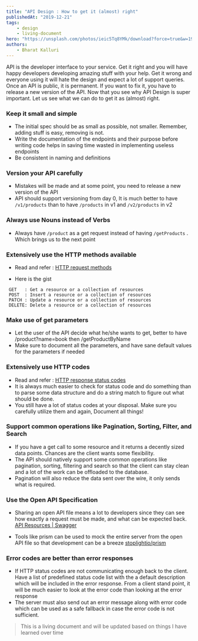 ```yaml
---
title: "API Design : How to get it (almost) right"
publishedAt: "2019-12-21"
tags:
    - design
    - living-document
hero: "https://unsplash.com/photos/ieic5Tq8YMk/download?force=true&w=1920"
authors:
    - Bharat Kalluri
---
```


API is the developer interface to your service. Get it right and you will have happy developers developing amazing stuff with your help.
Get it wrong and everyone using it will hate the design and expect a lot of support queries.
Once an API is public, it is permanent. If you want to fix it, you have to release a new version of the API.
Now that you see why API Design is super important. Let us see what we can do to get it as (almost) right.

### Keep it small and simple

-   The initial spec should be as small as possible, not smaller. Remember, adding stuff is easy, removing is not.
-   Write the documentation of the endpoints and their purpose before writing code helps in saving time wasted in implementing useless endpoints
-   Be consistent in naming and definitions

### Version your API carefully

-   Mistakes will be made and at some point, you need to release a new version of the API
-   API should support versioning from day 0, It is much better to have `/v1/products` than to have `/products` in v1 and `/v2/products` in v2

### Always use Nouns instead of Verbs

-   Always have `/product` as a get request instead of having `/getProducts` . Which brings us to the next point

### Extensively use the HTTP methods available

-   Read and refer : [HTTP request methods](https://developer.mozilla.org/en-US/docs/Web/HTTP/Methods)

-   Here is the gist

```
 GET   : Get a resource or a collection of resources
 POST  : Insert a resource or a collection of resources
 PATCH : Update a resource or a collection of resources
 DELETE: Delete a resource or a collection of resources
```

### Make use of get parameters

-   Let the user of the API decide what he/she wants to get, better to have /product?name=book then /getProductByName
-   Make sure to document all the parameters, and have sane default values for the parameters if needed

### Extensively use HTTP codes

-   Read and refer : [HTTP response status codes](https://developer.mozilla.org/en-US/docs/Web/HTTP/Status)
-   It is always much easier to check for status code and do something than to parse some data structure and do a string match to figure out what should be done.
-   You still have a lot of status codes at your disposal. Make sure you carefully utilize them and again, Document all things!

### Support common operations like Pagination, Sorting, Filter, and Search

-   If you have a get call to some resource and it returns a decently sized data points. Chances are the client wants some flexibility.
-   The API should natively support some common operations like pagination, sorting, filtering and search so that the client can stay clean and a lot of the work can be offloaded to the database.
-   Pagination will also reduce the data sent over the wire, it only sends what is required.

### Use the Open API Specification

-   Sharing an open API file means a lot to developers since they can see how exactly a request must be made, and what can be expected back. [API Resources | Swagger](https://swagger.io/resources/open-api/)

-   Tools like prism can be used to mock the entire server from the open API file so that development can be a breeze [stoplightio/prism](https://github.com/stoplightio/prism)

### Error codes are better than error responses

-   If HTTP status codes are not communicating enough back to the client. Have a list of predefined status code list with the a default description which
    will be included in the error response. From a client stand point, it will be much easier to look at the error code than looking at the error response
-   The server must also send out an error message along with error code which can be used as a safe fallback in case the error code is not sufficient.

> This is a living document and will be updated based on things I have learned over time
